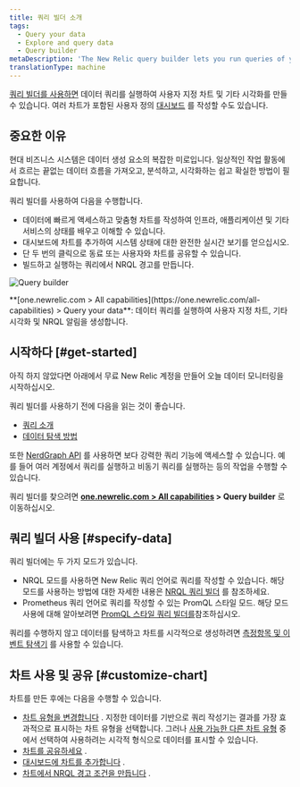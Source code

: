 ```yaml
---
title: 쿼리 빌더 소개
tags:
  - Query your data
  - Explore and query data
  - Query builder
metaDescription: 'The New Relic query builder lets you run queries of your data, build charts and other visualizations, and share charts.'
translationType: machine
---
```



[쿼리 빌더를 사용하면](https://one.newrelic.com/data-exploration/query-builder) 데이터 쿼리를 실행하여 사용자 지정 차트 및 기타 시각화를 만들 수 있습니다. 여러 차트가 포함된 사용자 정의 [대시보드](/docs/dashboards/manage-your-dashboard/manage-your-dashboard#dash-create-chart) 를 작성할 수도 있습니다.

## 중요한 이유

현대 비즈니스 시스템은 데이터 생성 요소의 복잡한 미로입니다. 일상적인 작업 활동에서 흐르는 끝없는 데이터 흐름을 가져오고, 분석하고, 시각화하는 쉽고 확실한 방법이 필요합니다.

쿼리 빌더를 사용하여 다음을 수행합니다.

* 데이터에 빠르게 액세스하고 맞춤형 차트를 작성하여 인프라, 애플리케이션 및 기타 서비스의 상태를 배우고 이해할 수 있습니다.
* 대시보드에 차트를 추가하여 시스템 상태에 대한 완전한 실시간 보기를 얻으십시오.
* 단 두 번의 클릭으로 동료 또는 사용자와 차트를 공유할 수 있습니다.
* 빌드하고 실행하는 쿼리에서 NRQL 경고를 만듭니다.

<img
  title="Query builder"
  alt="Query builder"
  src={queriesNrqlQueryBuilder}
/>

<figcaption>
  **[one.newrelic.com > All capabilities](https://one.newrelic.com/all-capabilities) > Query your data**: 데이터 쿼리를 실행하여 사용자 지정 차트, 기타 시각화 및 NRQL 알림을 생성합니다.
</figcaption>

## 시작하다 [#get-started]

아직 하지 않았다면 아래에서 무료 New Relic 계정을 만들어 오늘 데이터 모니터링을 시작하십시오.

<InlineSignup/>

쿼리 빌더를 사용하기 전에 다음을 읽는 것이 좋습니다.

* [쿼리 소개](/docs/telemetry-data-platform/ingest-manage-data/understand-data/introduction-querying-new-relic-data)
* [데이터 탐색 방법](/docs/query-your-data/explore-query-data/explore-data/introduction-data-explorer)

또한 [NerdGraph API](/docs/apis/nerdgraph/examples/nerdgraph-nrql-tutorial) 를 사용하면 보다 강력한 쿼리 기능에 액세스할 수 있습니다. 예를 들어 여러 계정에서 쿼리를 실행하고 비동기 쿼리를 실행하는 등의 작업을 수행할 수 있습니다.

쿼리 빌더를 찾으려면 **[one.newrelic.com > All capabilities](https://one.newrelic.com/all-capabilities) > Query builder** 로 이동하십시오.

## 쿼리 빌더 사용 [#specify-data]

쿼리 빌더에는 두 가지 모드가 있습니다.

* NRQL 모드를 사용하면 New Relic 쿼리 언어로 쿼리를 작성할 수 있습니다. 해당 모드를 사용하는 방법에 대한 자세한 내용은 [NRQL 쿼리 빌더](/docs/chart-builder/use-chart-builder/choose-data/use-advanced-nrql-mode-specify-data) 를 참조하세요.
* Prometheus 쿼리 언어로 쿼리를 작성할 수 있는 PromQL 스타일 모드. 해당 모드 사용에 대해 알아보려면 [PromQL 스타일 쿼리 빌더를](/docs/query-your-data/explore-query-data/query-builder/use-advanced-promql-style-mode-query-data)참조하십시오.

쿼리를 수행하지 않고 데이터를 탐색하고 차트를 시각적으로 생성하려면 [측정항목 및 이벤트 탐색기](/docs/query-your-data/explore-query-data/data-explorer/introduction-data-explorer) 를 사용할 수 있습니다.

## 차트 사용 및 공유 [#customize-chart]

차트를 만든 후에는 다음을 수행할 수 있습니다.

* [차트 유형을 변경합니다](/docs/chart-builder/use-chart-builder/use-charts/use-your-charts#change-appearance) . 지정한 데이터를 기반으로 쿼리 작성기는 결과를 가장 효과적으로 표시하는 차트 유형을 선택합니다. 그러나 [사용 가능한 다른 차트 유형](/docs/insights/use-insights-ui/manage-dashboards/insights-chart-types) 중에서 선택하여 사용하려는 시각적 형식으로 데이터를 표시할 수 있습니다.
* [차트를 공유하세요](/docs/chart-builder/use-chart-builder/use-charts/use-your-charts#share-charts) .
* [대시보드에 차트를 추가합니다](/docs/chart-builder/use-chart-builder/use-charts/use-your-charts#add-to-dashboard) .
* [차트에서 NRQL 경고 조건을 만듭니다](/docs/alerts-applied-intelligence/new-relic-alerts/alert-conditions/create-nrql-alert-conditions/#create-chart) .